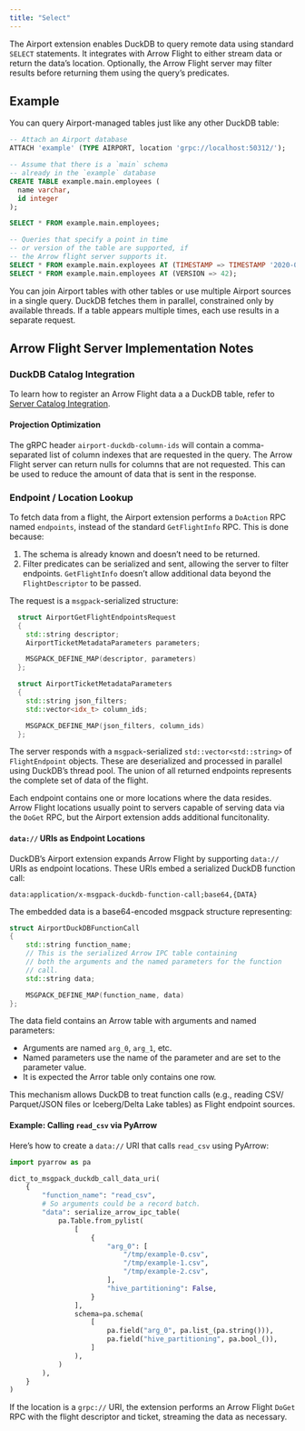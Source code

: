 ```yaml
---
title: "Select"
---
```


The Airport extension enables DuckDB to query remote data using standard `SELECT` statements. It integrates with Arrow Flight to either stream data or return the data's location. Optionally, the Arrow Flight server may filter results before returning them using the query's predicates.

## Example

You can query Airport-managed tables just like any other DuckDB table:

```sql
-- Attach an Airport database
ATTACH 'example' (TYPE AIRPORT, location 'grpc://localhost:50312/');

-- Assume that there is a `main` schema
-- already in the `example` database
CREATE TABLE example.main.employees (
  name varchar,
  id integer
);

SELECT * FROM example.main.employees;

-- Queries that specify a point in time
-- or version of the table are supported, if
-- the Arrow flight server supports it.
SELECT * FROM example.main.exployees AT (TIMESTAMP => TIMESTAMP '2020-01-01');
SELECT * FROM example.main.employees AT (VERSION => 42);
```

You can join Airport tables with other tables or use multiple Airport sources in a single query. DuckDB fetches them in parallel, constrained only by available threads. If a table appears multiple times, each use results in a separate request.

## Arrow Flight Server Implementation Notes

### DuckDB Catalog Integration

To learn how to register an Arrow Flight data a a DuckDB table, refer to [Server Catalog Integration](server_catalog_integration.html).

#### Projection Optimization

The gRPC header `airport-duckdb-column-ids` will contain a comma-separated list of column indexes that are requested in the query.  The Arrow Flight server can return nulls for columns that are not requested.  This can be used to reduce the amount of data that is sent in the response.

### Endpoint / Location Lookup

To fetch data from a flight, the Airport extension performs a `DoAction` RPC named `endpoints`, instead of the standard `GetFlightInfo` RPC. This is done because:

1. The schema is already known and doesn’t need to be returned.
2. Filter predicates can be serialized and sent, allowing the server to filter endpoints. `GetFlightInfo` doesn't allow additional data beyond the `FlightDescriptor` to be passed.

The request is a `msgpack`-serialized structure:

::: {.callout-note title="AirportGetFlightEndpointsRequest Structure" collapse="true"}
```c++
  struct AirportGetFlightEndpointsRequest
  {
    std::string descriptor;
    AirportTicketMetadataParameters parameters;

    MSGPACK_DEFINE_MAP(descriptor, parameters)
  };

  struct AirportTicketMetadataParameters
  {
    std::string json_filters;
    std::vector<idx_t> column_ids;

    MSGPACK_DEFINE_MAP(json_filters, column_ids)
  };
```
:::

The server responds with a `msgpack`-serialized `std::vector<std::string>` of `FlightEndpoint` objects. These are deserialized and processed in parallel using DuckDB’s thread pool. The union of all returned endpoints represents the complete set of data of the flight.

Each endpoint contains one or more locations where the data resides. Arrow Flight locations usually point to servers capable of serving data via the `DoGet` RPC, but the Airport extension adds additional funcitonality.

#### `data://` URIs as Endpoint Locations

DuckDB’s Airport extension expands Arrow Flight by supporting `data://` URIs as endpoint locations. These URIs embed a serialized DuckDB function call:

`data:application/x-msgpack-duckdb-function-call;base64,{DATA}`

The embedded data is a base64-encoded msgpack structure representing:

```c++
struct AirportDuckDBFunctionCall
{
    std::string function_name;
    // This is the serialized Arrow IPC table containing
    // both the arguments and the named parameters for the function
    // call.
    std::string data;

    MSGPACK_DEFINE_MAP(function_name, data)
};
```

The data field contains an Arrow table with arguments and named parameters:

* Arguments are named `arg_0`, `arg_1`, etc.
* Named parameters use the name of the parameter and are set to the parameter value.
* It is expected the Arror table only contains one row.

This mechanism allows DuckDB to treat function calls (e.g., reading CSV/ Parquet/JSON files or Iceberg/Delta Lake tables) as Flight endpoint sources.

#### Example: Calling `read_csv` via PyArrow

Here's how to create a `data://` URI that calls `read_csv` using PyArrow:

```python
import pyarrow as pa

dict_to_msgpack_duckdb_call_data_uri(
    {
        "function_name": "read_csv",
        # So arguments could be a record batch.
        "data": serialize_arrow_ipc_table(
            pa.Table.from_pylist(
                [
                    {
                        "arg_0": [
                            "/tmp/example-0.csv",
                            "/tmp/example-1.csv",
                            "/tmp/example-2.csv",
                        ],
                        "hive_partitioning": False,
                    }
                ],
                schema=pa.schema(
                    [
                        pa.field("arg_0", pa.list_(pa.string())),
                        pa.field("hive_partitioning", pa.bool_()),
                    ]
                ),
            )
        ),
    }
)
```

If the location is a `grpc://` URI, the extension performs an Arrow Flight `DoGet` RPC with the flight descriptor and ticket, streaming the data as necessary.
